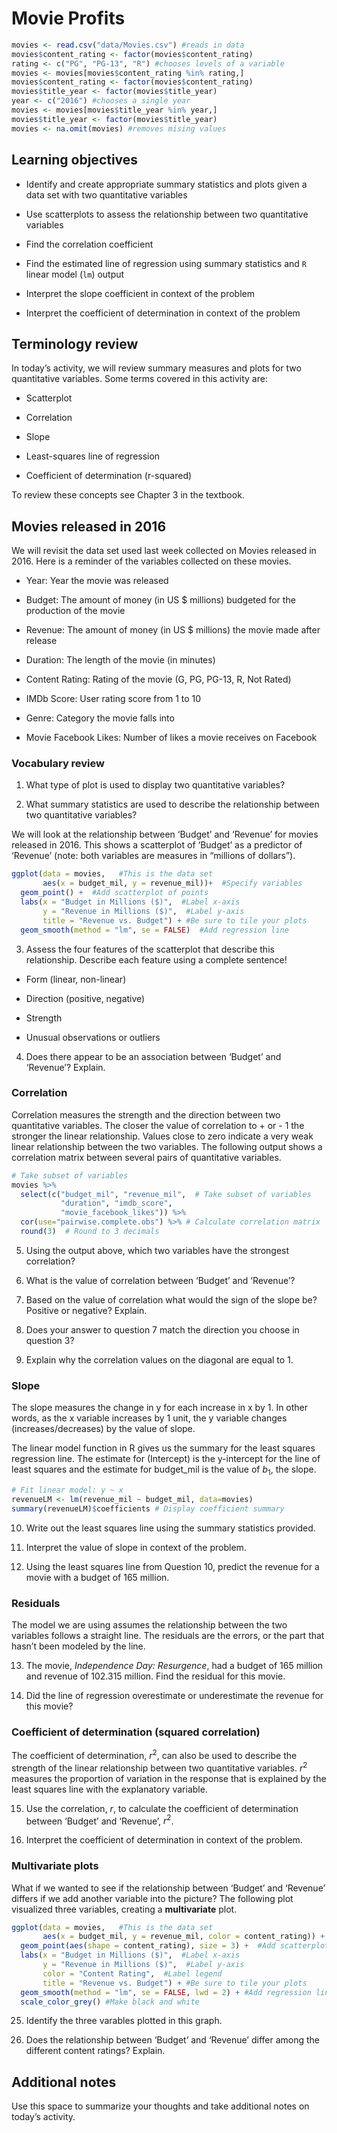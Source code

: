 # Movie Profits

```r
movies <- read.csv("data/Movies.csv") #reads in data
movies$content_rating <- factor(movies$content_rating) 
rating <- c("PG", "PG-13", "R") #chooses levels of a variable
movies <- movies[movies$content_rating %in% rating,]
movies$content_rating <- factor(movies$content_rating)
movies$title_year <- factor(movies$title_year)
year <- c("2016") #chooses a single year
movies <- movies[movies$title_year %in% year,]
movies$title_year <- factor(movies$title_year)
movies <- na.omit(movies) #removes mising values
```

## Learning objectives

* Identify and create appropriate summary statistics and plots
  given a data set with two quantitative variables
  
* Use scatterplots to assess the relationship between two quantitative variables

* Find the correlation coefficient 

* Find the estimated line of regression using summary statistics and `R` linear model (`lm`) output

* Interpret the slope coefficient in context of the problem

* Interpret the coefficient of determination in context of the problem

## Terminology review

In today's activity, we will review summary measures and plots for two quantitative variables.  Some terms covered in this activity are:

* Scatterplot

* Correlation

* Slope

* Least-squares line of regression

* Coefficient of determination (r-squared)

To review these concepts see Chapter 3 in the textbook.  

## Movies released in 2016

We will revisit the data set used last week collected on Movies released in 2016. Here is a reminder of the variables collected on these movies.

* Year: Year the movie was released

* Budget: The amount of money (in US $ millions) budgeted for the production of the movie

* Revenue: The amount of money (in US $ millions) the movie made after release

* Duration: The length of the movie (in minutes)

* Content Rating: Rating of the movie (G, PG, PG-13, R, Not Rated)

* IMDb Score: User rating score from 1 to 10

* Genre: Category the movie falls into

* Movie Facebook Likes: Number of likes a movie receives on Facebook


### Vocabulary review

1.  What type of plot is used to display two quantitative variables?

\vspace{0.2in}

2.  What summary statistics are used to describe the relationship between two quantitative variables?

\vspace{0.3in}

We will look at the relationship between 'Budget' and 'Revenue' for movies released in 2016. This shows a scatterplot of 'Budget' as a predictor of 'Revenue' (note: both variables are measures in "millions of dollars").  

```r
ggplot(data = movies,   #This is the data set
       aes(x = budget_mil, y = revenue_mil))+  #Specify variables
  geom_point() +  #Add scatterplot of points
  labs(x = "Budget in Millions ($)",  #Label x-axis
       y = "Revenue in Millions ($)",  #Label y-axis
       title = "Revenue vs. Budget") + #Be sure to tile your plots
  geom_smooth(method = "lm", se = FALSE)  #Add regression line
```
3. Assess the four features of the scatterplot that describe this relationship. Describe each feature using a complete sentence!

* Form (linear, non-linear)

\vspace{.5in}

* Direction (positive, negative)

\vspace{.5in}

* Strength

\vspace{.5in}

* Unusual observations or outliers

\vspace{.5in}

4. Does there appear to be an association between 'Budget' and 'Revenue'? Explain.

\vspace{1in}

### Correlation 

Correlation measures the strength and the direction between two quantitative variables.  The closer the value of correlation to + or - 1 the stronger the linear relationship.  Values close to zero indicate a very weak linear relationship between the two variables.  The following output shows a correlation matrix between several pairs of quantitative variables.  

```r
# Take subset of variables
movies %>%
  select(c("budget_mil", "revenue_mil",  # Take subset of variables
           "duration", "imdb_score", 
           "movie_facebook_likes")) %>%
  cor(use="pairwise.complete.obs") %>% # Calculate correlation matrix
  round(3)  # Round to 3 decimals
```

5.  Using the output above, which two variables have the strongest correlation?

\vspace{0.5in}

6.  What is the value of correlation between 'Budget' and 'Revenue'?

\vspace{0.3in}

7.  Based on the value of correlation what would the sign of the slope be? Positive or negative?  Explain.

\vspace{1in}

8.  Does your answer to question 7 match the direction you choose in question 3?

\vspace{0.3in}

9.  Explain why the correlation values on the diagonal are equal to 1.

\vspace{1in}

### Slope

The slope measures the change in y for each increase in x by 1.  In other words, as the x variable increases by 1 unit, the y variable changes (increases/decreases) by the value of slope.

The linear model function in R gives us the summary for the least squares regression line.  The estimate for (Intercept) is the y-intercept for the line of least squares and the estimate for budget_mil is the value of $b_1$, the slope.

```r
# Fit linear model: y ~ x
revenueLM <- lm(revenue_mil ~ budget_mil, data=movies)
summary(revenueLM)$coefficients # Display coefficient summary
```

10.  Write out the least squares line using the summary statistics provided.

\vspace{1in}

11. Interpret the value of slope in context of the problem.

\vspace{1in}

12. Using the least squares line from Question 10, predict the revenue for a movie with a budget of 165 million.

\vspace{1in}

### Residuals

The model we are using assumes the relationship between the two variables follows a straight line. The residuals are the errors, or the part that hasn't been modeled by the line.

\begin{center}
Data = Model + Residual

Residual = Data - Model

$e_i=y_i-\hat{y}_i$
\end{center}

13.  The movie, *Independence Day: Resurgence*, had a budget of 165 million and revenue of 102.315 million.  Find the residual for this movie.

\vspace{1in}

14.  Did the line of regression overestimate or underestimate the revenue for this movie? 

\vspace{1in}

### Coefficient of determination (squared correlation)

The coefficient of determination, $r^2$, can also be used to describe the strength of the linear relationship between two quantitative variables. $r^2$ measures the proportion of variation in the response that is explained by the least squares line with the explanatory variable.  


15.  Use the correlation, $r$, to calculate the coefficient of determination between 'Budget' and 'Revenue', $r^2$.

\vspace{1in}

16.  Interpret the coefficient of determination in context of the problem.

\vspace{1in}

\newpage
### Multivariate plots
What if we wanted to see if the relationship between 'Budget' and 'Revenue' differs if we add another variable into the picture?  The following plot visualized three variables, creating a **multivariate** plot. 

```r
ggplot(data = movies,   #This is the data set
       aes(x = budget_mil, y = revenue_mil, color = content_rating)) +  #Specify variables
  geom_point(aes(shape = content_rating), size = 3) +  #Add scatterplot of points
  labs(x = "Budget in Millions ($)",  #Label x-axis
       y = "Revenue in Millions ($)",  #Label y-axis
       color = "Content Rating",  #Label legend
       title = "Revenue vs. Budget") + #Be sure to tile your plots
  geom_smooth(method = "lm", se = FALSE, lwd = 2) + #Add regression lines
  scale_color_grey() #Make black and white
```

25.  Identify the three varables plotted in this graph.

\vspace{0.5in}

26. Does the relationship between 'Budget' and 'Revenue' differ among the different content ratings?  Explain.

\vspace{1in}


## Additional notes

Use this space to summarize your thoughts and take additional notes on today's activity.


